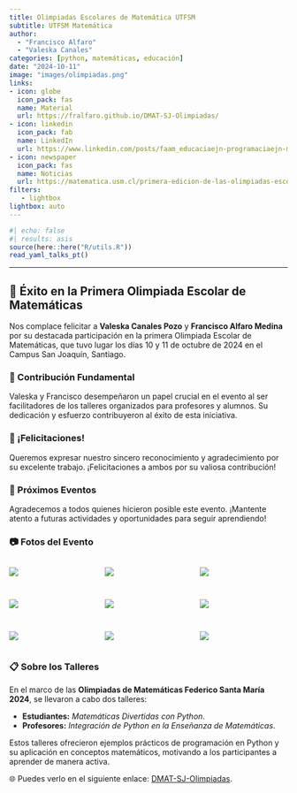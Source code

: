 ```yaml
---
title: Olimpiadas Escolares de Matemática UTFSM
subtitle: UTFSM Matemática
author: 
  - "Francisco Alfaro"
  - "Valeska Canales"
categories: [python, matemáticas, educación]
date: "2024-10-11"
image: "images/olimpiadas.png"
links:
- icon: globe
  icon_pack: fas
  name: Material
  url: https://fralfaro.github.io/DMAT-SJ-Olimpiadas/
- icon: linkedin
  icon_pack: fab
  name: LinkedIn
  url: https://www.linkedin.com/posts/faam_educaciaejn-programaciaejn-matemaerticas-activity-7250576828581441536-avBq?utm_source=share&utm_medium=member_desktop
- icon: newspaper
  icon_pack: fas
  name: Noticias
  url: https://matematica.usm.cl/primera-edicion-de-las-olimpiadas-escolares-de-matematica-usm-en-el-campus-san-joaquin/
filters:
   - lightbox
lightbox: auto
---
```


```r
#| echo: false
#| results: asis
source(here::here("R/utils.R"))
read_yaml_talks_pt()
```

------------------------------------------------------------------------

## 🎉 Éxito en la Primera Olimpiada Escolar de Matemáticas

Nos complace felicitar a **Valeska Canales Pozo** y **Francisco Alfaro Medina** por su destacada participación en la primera Olimpiada Escolar de Matemáticas, que tuvo lugar los días 10 y 11 de octubre de 2024 en el Campus San Joaquín, Santiago.

### 🌟 Contribución Fundamental

Valeska y Francisco desempeñaron un papel crucial en el evento al ser facilitadores de los talleres organizados para profesores y alumnos. Su dedicación y esfuerzo contribuyeron al éxito de esta iniciativa.

### 👏 ¡Felicitaciones!

Queremos expresar nuestro sincero reconocimiento y agradecimiento por su excelente trabajo. ¡Felicitaciones a ambos por su valiosa contribución!

### 📅 Próximos Eventos

Agradecemos a todos quienes hicieron posible este evento. ¡Mantente atento a futuras actividades y oportunidades para seguir aprendiendo!

### 📷 Fotos del Evento

::: {style="display: grid; grid-template-columns: repeat(3, 1fr); grid-gap: 1em;"}
![](images/img_01.jpeg){group="my-gallery"}

![](images/img_02.jpeg){group="my-gallery"}

![](images/img_03.jpeg){group="my-gallery"}

![](images/img_11.jpg){group="my-gallery"}

![](images/img_06.jpeg){group="my-gallery"}

![](images/img_09.jpeg){group="my-gallery"}

![](images/img_08.jpeg){group="my-gallery"}

![](images/img_04.jpeg){group="my-gallery"}

![](images/img_12.jpeg){group="my-gallery"}
:::

### 📋 Sobre los Talleres

En el marco de las **Olimpiadas de Matemáticas Federico Santa María 2024**, se llevaron a cabo dos talleres:

-   **Estudiantes:** *Matemáticas Divertidas con Python*.
-   **Profesores:** *Integración de Python en la Enseñanza de Matemáticas*.

Estos talleres ofrecieron ejemplos prácticos de programación en Python y su aplicación en conceptos matemáticos, motivando a los participantes a aprender de manera activa.

🌐 Puedes verlo en el siguiente enlace: [DMAT-SJ-Olimpiadas](https://fralfaro.github.io/DMAT-SJ-Olimpiadas/).

